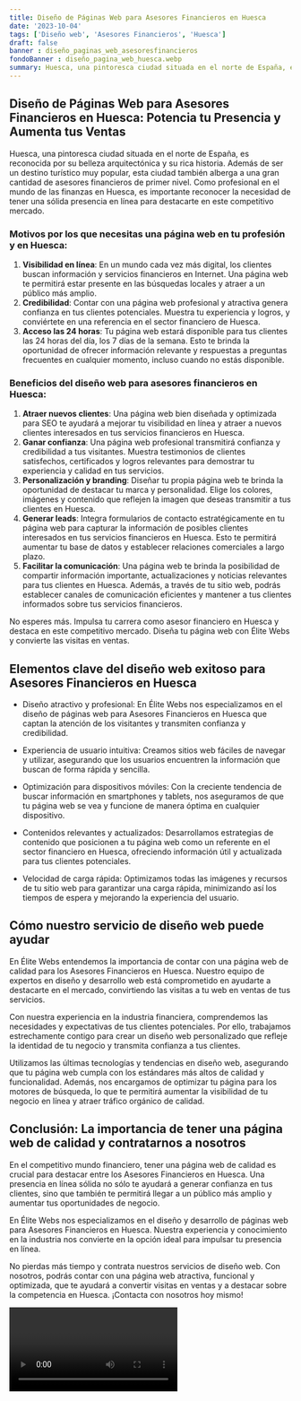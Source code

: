 ```yaml
---
title: Diseño de Páginas Web para Asesores Financieros en Huesca
date: '2023-10-04'
tags: ['Diseño web', 'Asesores Financieros', 'Huesca']
draft: false
banner : diseño_paginas_web_asesoresfinancieros
fondoBanner : diseño_pagina_web_huesca.webp
summary: Huesca, una pintoresca ciudad situada en el norte de España, es reconocida por su belleza arquitectónica y su rica historia. Además de ser un destino turístico muy popular, esta ciudad también alberga a una gran cantidad de asesores financieros de primer nivel. Como profesional en el mundo de las finanzas en Huesca, es importante reconocer la necesidad de tener una sólida presencia en línea para destacarte en este competitivo mercado.
---
```


## Diseño de Páginas Web para Asesores Financieros en Huesca: Potencia tu Presencia y Aumenta tus Ventas

Huesca, una pintoresca ciudad situada en el norte de España, es reconocida por su belleza arquitectónica y su rica historia. Además de ser un destino turístico muy popular, esta ciudad también alberga a una gran cantidad de asesores financieros de primer nivel. Como profesional en el mundo de las finanzas en Huesca, es importante reconocer la necesidad de tener una sólida presencia en línea para destacarte en este competitivo mercado.

### Motivos por los que necesitas una página web en tu profesión y en Huesca:
1. **Visibilidad en línea**: En un mundo cada vez más digital, los clientes buscan información y servicios financieros en Internet. Una página web te permitirá estar presente en las búsquedas locales y atraer a un público más amplio.
2. **Credibilidad**: Contar con una página web profesional y atractiva genera confianza en tus clientes potenciales. Muestra tu experiencia y logros, y conviértete en una referencia en el sector financiero de Huesca.
3. **Acceso las 24 horas**: Tu página web estará disponible para tus clientes las 24 horas del día, los 7 días de la semana. Esto te brinda la oportunidad de ofrecer información relevante y respuestas a preguntas frecuentes en cualquier momento, incluso cuando no estás disponible.

### Beneficios del diseño web para asesores financieros en Huesca:
1. **Atraer nuevos clientes**: Una página web bien diseñada y optimizada para SEO te ayudará a mejorar tu visibilidad en línea y atraer a nuevos clientes interesados en tus servicios financieros en Huesca.
2. **Ganar confianza**: Una página web profesional transmitirá confianza y credibilidad a tus visitantes. Muestra testimonios de clientes satisfechos, certificados y logros relevantes para demostrar tu experiencia y calidad en tus servicios.
3. **Personalización y branding**: Diseñar tu propia página web te brinda la oportunidad de destacar tu marca y personalidad. Elige los colores, imágenes y contenido que reflejen la imagen que deseas transmitir a tus clientes en Huesca.
4. **Generar leads**: Integra formularios de contacto estratégicamente en tu página web para capturar la información de posibles clientes interesados en tus servicios financieros en Huesca. Esto te permitirá aumentar tu base de datos y establecer relaciones comerciales a largo plazo.
5. **Facilitar la comunicación**: Una página web te brinda la posibilidad de compartir información importante, actualizaciones y noticias relevantes para tus clientes en Huesca. Además, a través de tu sitio web, podrás establecer canales de comunicación eficientes y mantener a tus clientes informados sobre tus servicios financieros.

No esperes más. Impulsa tu carrera como asesor financiero en Huesca y destaca en este competitivo mercado. Diseña tu página web con Élite Webs y convierte las visitas en ventas.

<GifSeo />

<Cta />

## Elementos clave del diseño web exitoso para Asesores Financieros en Huesca

- Diseño atractivo y profesional: En Élite Webs nos especializamos en el diseño de páginas web para Asesores Financieros en Huesca que captan la atención de los visitantes y transmiten confianza y credibilidad.

- Experiencia de usuario intuitiva: Creamos sitios web fáciles de navegar y utilizar, asegurando que los usuarios encuentren la información que buscan de forma rápida y sencilla.

- Optimización para dispositivos móviles: Con la creciente tendencia de buscar información en smartphones y tablets, nos aseguramos de que tu página web se vea y funcione de manera óptima en cualquier dispositivo.

- Contenidos relevantes y actualizados: Desarrollamos estrategias de contenido que posicionen a tu página web como un referente en el sector financiero en Huesca, ofreciendo información útil y actualizada para tus clientes potenciales.

- Velocidad de carga rápida: Optimizamos todas las imágenes y recursos de tu sitio web para garantizar una carga rápida, minimizando así los tiempos de espera y mejorando la experiencia del usuario.

## Cómo nuestro servicio de diseño web puede ayudar

En Élite Webs entendemos la importancia de contar con una página web de calidad para los Asesores Financieros en Huesca. Nuestro equipo de expertos en diseño y desarrollo web está comprometido en ayudarte a destacarte en el mercado, convirtiendo las visitas a tu web en ventas de tus servicios.

Con nuestra experiencia en la industria financiera, comprendemos las necesidades y expectativas de tus clientes potenciales. Por ello, trabajamos estrechamente contigo para crear un diseño web personalizado que refleje la identidad de tu negocio y transmita confianza a tus clientes.

Utilizamos las últimas tecnologías y tendencias en diseño web, asegurando que tu página web cumpla con los estándares más altos de calidad y funcionalidad. Además, nos encargamos de optimizar tu página para los motores de búsqueda, lo que te permitirá aumentar la visibilidad de tu negocio en línea y atraer tráfico orgánico de calidad.

## Conclusión: La importancia de tener una página web de calidad y contratarnos a nosotros

En el competitivo mundo financiero, tener una página web de calidad es crucial para destacar entre los Asesores Financieros en Huesca. Una presencia en línea sólida no sólo te ayudará a generar confianza en tus clientes, sino que también te permitirá llegar a un público más amplio y aumentar tus oportunidades de negocio.

En Élite Webs nos especializamos en el diseño y desarrollo de páginas web para Asesores Financieros en Huesca. Nuestra experiencia y conocimiento en la industria nos convierte en la opción ideal para impulsar tu presencia en línea.

No pierdas más tiempo y contrata nuestros servicios de diseño web. Con nosotros, podrás contar con una página web atractiva, funcional y optimizada, que te ayudará a convertir visitas en ventas y a destacar sobre la competencia en Huesca. ¡Contacta con nosotros hoy mismo!

<Video />

<CtaBot job='Asesores Financieros' city='Huesca'/>

<Gmaps query='Huesca+españa+maps' />